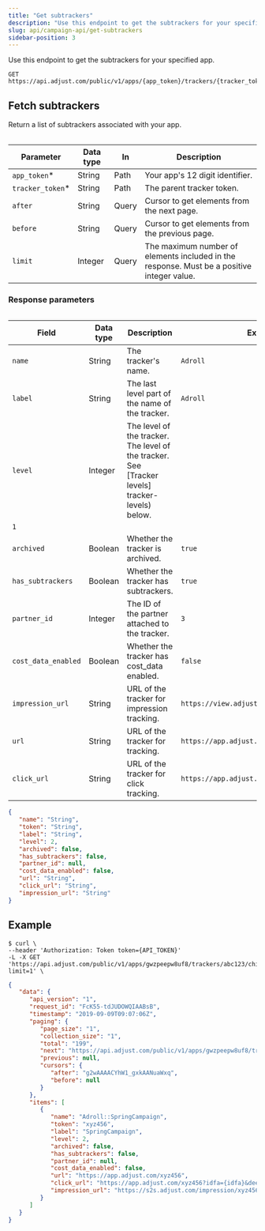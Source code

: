 ```yaml
---
title: "Get subtrackers"
description: "Use this endpoint to get the subtrackers for your specified app."
slug: api/campaign-api/get-subtrackers
sidebar-position: 3
---
```



Use this endpoint to get the subtrackers for your specified app.

```http title="Endpoint" "/{app_token}/trackers/{tracker_token}/children"
GET https://api.adjust.com/public/v1/apps/{app_token}/trackers/{tracker_token}/children
```

## Fetch subtrackers

Return a list of subtrackers associated with your app.

<Table>

| Parameter         | Data type | In    | Description                                                                                |
| ----------------- | --------- | ----- | ------------------------------------------------------------------------------------------ |
| `app_token`\*     | String    | Path  | Your app's 12 digit identifier.                                                            |
| `tracker_token`\* | String    | Path  | The parent tracker token.                                                                  |
| `after`           | String    | Query | Cursor to get elements from the next page.                                                 |
| `before`          | String    | Query | Cursor to get elements from the previous page.                                             |
| `limit`           | Integer   | Query | The maximum number of elements included in the response. Must be a positive integer value. |

</Table>

<Pagination />

### Response parameters

<Table search>

| Field               | Data type | Description                                                                                     | Example                                     |
| ------------------- | --------- | ----------------------------------------------------------------------------------------------- | ------------------------------------------- |
| `name`              | String    | The tracker's name.                                                                             | `Adroll`                                    |
| `label`             | String    | The last level part of the name of the tracker.                                                 | `Adroll`                                    |
| `level`             | Integer   | The level of the tracker. The level of the tracker. See [Tracker levels] tracker-levels) below. |
| `1`                 |
| `archived`          | Boolean   | Whether the tracker is archived.                                                                | `true`                                      |
| `has_subtrackers`   | Boolean   | Whether the tracker has subtrackers.                                                            | `true`                                      |
| `partner_id`        | Integer   | The ID of the partner attached to the tracker.                                                  | `3`                                         |
| `cost_data_enabled` | Boolean   | Whether the tracker has cost_data enabled.                                                      | `false`                                     |
| `impression_url`    | String    | URL of the tracker for impression tracking.                                                     | `https://view.adjust.com/impression/abc123` |
| `url`               | String    | URL of the tracker for tracking.                                                                | `https://app.adjust.com/abc123`             |
| `click_url`         | String    | URL of the tracker for click tracking.                                                          | `https://app.adjust.com/abc123`             |

</Table>

<TrackerLevels />

```json title="Response format"
{
   "name": "String",
   "token": "String",
   "label": "String",
   "level": 2,
   "archived": false,
   "has_subtrackers": false,
   "partner_id": null,
   "cost_data_enabled": false,
   "url": "String",
   "click_url": "String",
   "impression_url": "String"
}
```

## Example

```console title="cURL" "gwzpeepw8uf8" "abc123"
$ curl \
--header 'Authorization: Token token={API_TOKEN}'
-L -X GET 'https://api.adjust.com/public/v1/apps/gwzpeepw8uf8/trackers/abc123/children?limit=1' \
```

```json title="Success response"
{
   "data": {
      "api_version": "1",
      "request_id": "FcK55-tdJUDOWQIAABsB",
      "timestamp": "2019-09-09T09:07:06Z",
      "paging": {
         "page_size": "1",
         "collection_size": "1",
         "total": "199",
         "next": "https://api.adjust.com/public/v1/apps/gwzpeepw8uf8/trackers/abc123/children?after=g2wAAAACYhW1_gxkAANuaWxq&limit=1",
         "previous": null,
         "cursors": {
            "after": "g2wAAAACYhW1_gxkAANuaWxq",
            "before": null
         }
      },
      "items": [
         {
            "name": "Adroll::SpringCampaign",
            "token": "xyz456",
            "label": "SpringCampaign",
            "level": 2,
            "archived": false,
            "has_subtrackers": false,
            "partner_id": null,
            "cost_data_enabled": false,
            "url": "https://app.adjust.com/xyz456",
            "click_url": "https://app.adjust.com/xyz456?idfa={idfa}&deeplink=http%3A%2F%2Fa.b%2Fc%3Fd%3D1%26e%3D%%MACROS%%",
            "impression_url": "https://s2s.adjust.com/impression/xyz456?idfa={idfa}&s2s=1"
         }
      ]
   }
}
```
